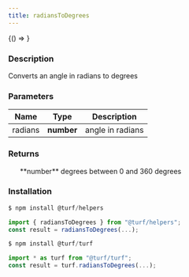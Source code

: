 ```yaml
---
title: radiansToDegrees
---
```



<!-- Expose turf as global var for experimenting in the browser console -->

<BrowserOnly>{() => <WindowTurfGlobal turf={turf} />}</BrowserOnly>

### Description

Converts an angle in radians to degrees

### Parameters

| Name    | Type       | Description      |
| ------- | ---------- | ---------------- |
| radians | **number** | angle in radians |

### Returns

<ul>
  **number** degrees between 0 and 360 degrees

</ul>

### Installation

```javascript
$ npm install @turf/helpers

import { radiansToDegrees } from "@turf/helpers";
const result = radiansToDegrees(...);
```

```javascript
$ npm install @turf/turf

import * as turf from "@turf/turf";
const result = turf.radiansToDegrees(...);
```
